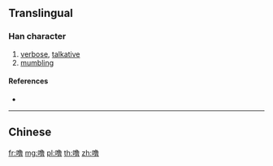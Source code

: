{{also|嚕}}
==Translingual==

===Han character===
{{Han char|rn=30|rad=口|as=12|sn=15|four=|canj=RNWA,XRNWA|ids=⿰口⿱鱼日}}

# [[verbose]], [[talkative]]
# [[mumble|mumbling]]

====References====
* {{Han ref|kx=0209.151|hdz=10685.120|uh=565C|ud=22108}}

----

==Chinese==
{{zh-see|嚕}}

[[fr:噜]]
[[mg:噜]]
[[pl:噜]]
[[th:噜]]
[[zh:噜]]